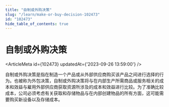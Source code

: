 ```yaml
---
title: "自制或外购决策"
slug: "/learn/make-or-buy-decision-102473"
id: "102473"
hide_table_of_contents: true
---
```



# 自制或外购决策

<ArticleMeta id={102473} updatedAt={'2023-09-26 13:59:00'} />
<div className='border-solid border-b border-t-0 my-4 border-[var(--ifm-color-gray-300)]' />

自制或外购决策是指在制造一个产品或从外部供应商购买该产品之间进行选择的行为。也被称为外包决策，自制或外购决策将与在内部生产所需商品或服务相关的成本和效益与雇用外部供应商获取资源所涉及的成本和效益进行比较。为了准确比较成本，公司必须考虑有关获取和存储物品与在内部创建物品的所有方面，这可能需要购买新设备以及存储成本。
